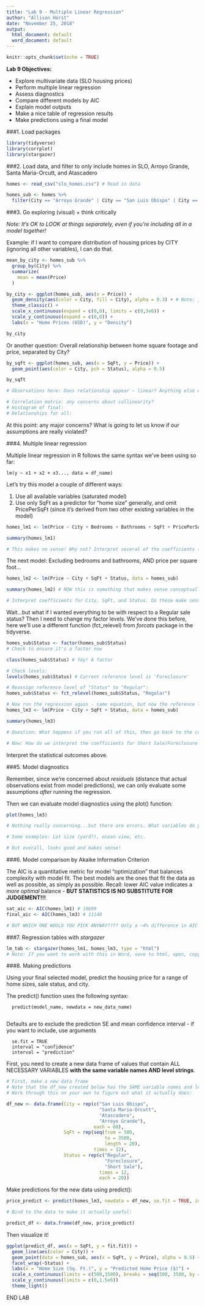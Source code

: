 ```yaml
---
title: "Lab 9 - Multiple Linear Regression"
author: "Allison Horst"
date: "November 25, 2018"
output:
  html_document: default
  word_document: default
---
```


```r
knitr::opts_chunk$set(echo = TRUE)
```

**Lab 9 Objectives:**

- Explore multivariate data (SLO housing prices)
- Perform multiple linear regression
- Assess diagnostics
- Compare different models by AIC
- Explain model outputs
- Make a nice table of regression results
- Make predictions using a final model

###1. Load packages

```r

library(tidyverse)
library(corrplot)
library(stargazer)

```

###2. Load data, and filter to only include homes in SLO, Arroyo Grande, Santa Maria-Orcutt, and Atascadero

```r

homes <- read_csv("slo_homes.csv") # Read in data

homes_sub <- homes %>% 
  filter(City == "Arroyo Grande" | City == "San Luis Obispo" | City == "Atascadero" | City == "Santa Maria-Orcutt")

```

###3. Go exploring (visual) + think critically

*Note: It's OK to LOOK at things separately, even if you're including all in a model together!*

Example: if I want to compare distribution of housing prices by CITY (ignoring all other variables), I can do that.

```r

mean_by_city <- homes_sub %>% 
  group_by(City) %>% 
  summarize(
    mean = mean(Price)
  )

by_city <- ggplot(homes_sub, aes(x = Price)) +
  geom_density(aes(color = City, fill = City), alpha = 0.3) + # Note: just to show what the geom_violin shows
  theme_classic() +
  scale_x_continuous(expand = c(0,0), limits = c(0,3e6)) +
  scale_y_continuous(expand = c(0,0)) +
  labs(x = "Home Prices (USD)", y = "Density")

by_city

```

Or another question: Overall relationship between home square footage and price, separated by City? 

```r

by_sqft <- ggplot(homes_sub, aes(x = SqFt, y = Price)) +
  geom_point(aes(color = City, pch = Status), alpha = 0.5) 

by_sqft

# Observations here: Does relationship appear ~ linear? Anything else we can pick out re: trends, outliers, etc.? What is the general trend? Any outliers? Is there reason enough for us to omit it?

```

```r

# Correlation matrix: any concerns about collinearity? 
# Histogram of final: 
# Relationships for all:

```

At this point: any major concerns? What is going to let us know if our assumptions are really violated? 

###4. Multiple linear regression

Multiple linear regression in R follows the same syntax we've been using so far: 

    lm(y ~ x1 + x2 + x3..., data = df_name)
    
Let's try this model a couple of different ways: 

(1) Use all available variables (saturated model) 
(2) Use only SqFt as a predictor for "home size" generally, and omit PricePerSqFt (since it's derived from two other existing variables in the model)

```r

homes_lm1 <- lm(Price ~ City + Bedrooms + Bathrooms + SqFt + PricePerSqFt + Status, data = homes_sub) 

summary(homes_lm1)

# This makes no sense! Why not? Interpret several of the coefficients (for both continuous predictors and factor levels). What should we exclude? Include? Based on WHAT?

```

The next model: Excluding bedrooms and bathrooms, AND price per square foot...

```r

homes_lm2 <- lm(Price ~ City + SqFt + Status, data = homes_sub)

summary(homes_lm2) # NOW this is something that makes sense conceptually and mathematically...

# Interpret coefficients for City, SqFt, and Status. Do these make sense based on what you know about housing prices? 

```

Wait...but what if I wanted everything to be with respect to a Regular sale status? Then I need to change my factor levels. We've done this before, here we'll use a different function (fct_relevel) from *forcats* package in the tidyverse. 

```r

homes_sub$Status <- factor(homes_sub$Status)
# Check to ensure it's a factor now

class(homes_sub$Status) # Yay! A factor

# Check levels:
levels(homes_sub$Status) # Current reference level is 'Foreclosure'

# Reassign reference level of "Status" to "Regular":
homes_sub$Status <- fct_relevel(homes_sub$Status, "Regular")

# Now run the regression again - same equation, but now the reference levels are different! 
homes_lm3 <- lm(Price ~ City + SqFt + Status, data = homes_sub)

summary(homes_lm3) 

# Question: What happens if you run all of this, then go back to the code chunk above and run that code again? It'll change there TOO...remember, information in R is stored. 

# Now: How do we interpret the coefficients for Short Sale/Foreclosure vs. Regular sales? 

```

Interpret the statistical outcomes above. 

###5. Model diagnostics

Remember, since we're concerned about *residuals* (distance that actual observations exist from model predictions), we can only evaluate some assumptions *after* running the regression. 

Then we can evaluate model diagnostics using the plot() function:

```r

plot(homes_lm3)

# Nothing really concerning...but there are errors. What variables do you think might be missing from the models that could account for some of the error?

# Some examples: Lot size (yard?), ocean view, etc.

# But overall, looks good and makes sense! 

```

###6. Model comparison by Akaike Information Criterion

The AIC is a quantitative metric for model "optimization" that balances complexity with model fit. The best models are the ones that fit the data as well as possible, as simply as possible. Recall: lower AIC value indicates a *more optimal* balance - **BUT STATISTICS IS NO SUBSTITUTE FOR JUDGEMENT!!!**

```r

sat_aic <- AIC(homes_lm1) # 10699
final_aic <- AIC(homes_lm3) # 11148

# BUT WHICH ONE WOULD YOU PICK ANYWAY???? Only a ~4% difference in AIC value...not that different in the scheme of things, and the first one doesn't make sense...so still stick with the second one! 

```

###7. Regression tables with *stargazer*

```r
lm_tab <- stargazer(homes_lm1, homes_lm3, type = "html")
# Note: If you want to work with this in Word, save to html, open, copy and paste into Word. 
```

###8. Making predictions

Using your final selected model, predict the housing price for a range of home sizes, sale status, and city. 

The predict() function uses the following syntax:

      predict(model_name, newdata = new_data_name)
      
Defaults are to exclude the prediction SE and mean confidence interval - if you want to include, use arguments

      se.fit = TRUE
      interval = "confidence" 
      interval = "prediction"

First, you need to create a new data frame of values that contain ALL NECESSARY VARIABLES **with the same variable names AND level strings**.

```r

# First, make a new data frame
# Note that the df_new created below has the SAME variable names and level strings as the original model data (otherwise R won't know how to use it...)
# Work through this on your own to figure out what it actually does:

df_new <- data.frame(City = rep(c("San Luis Obispo",
                                  "Santa Maria-Orcutt",
                                  "Atascadero",
                                  "Arroyo Grande"), 
                                each = 60), 
                     SqFt = rep(seq(from = 500,
                                    to = 3500, 
                                    length = 20), 
                                times = 12), 
                     Status = rep(c("Regular",
                                    "Foreclosure",
                                    "Short Sale"), 
                                  times = 12, 
                                  each = 20))

```

Make predictions for the new data using predict():

```r

price_predict <- predict(homes_lm3, newdata = df_new, se.fit = TRUE, interval = "confidence") # Makes prediction

# Bind to the data to make it actually useful:

predict_df <- data.frame(df_new, price_predict)

```

Then visualize it!

```r

ggplot(predict_df, aes(x = SqFt, y = fit.fit)) +
  geom_line(aes(color = City)) +
  geom_point(data = homes_sub, aes(x = SqFt, y = Price), alpha = 0.5) +
  facet_wrap(~Status) +
  labs(x = "Home Size (Sq. Ft.)", y = "Predicted Home Price ($)") +
  scale_x_continuous(limits = c(500,3500), breaks = seq(500, 3500, by = 1000)) +
  scale_y_continuous(limits = c(0,1.5e6))
  theme_light() 

```

END LAB